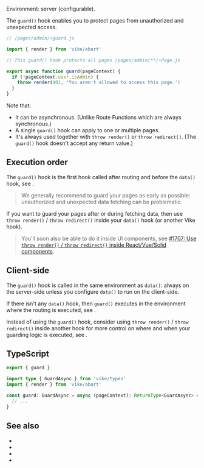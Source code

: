 
Environment: server (<Link href="#client-side">configurable</Link>).

The `guard()` hook enables you to protect pages from unauthorized and unexpected access.

```js
// /pages/admin/+guard.js

import { render } from 'vike/abort'

// This guard() hook protects all pages /pages/admin/**/+Page.js

export async function guard(pageContext) {
  if (!pageContext.user.isAdmin) {
    throw render(401, "You aren't allowed to access this page.')
  }
}
```

Note that:

- It can be asynchronous. (Unlike <Link href="/route-function">Route Functions</Link> which are always synchronous.)
- A single `guard()` hook <Link href="/config#inheritance">can apply to one or multiple pages</Link>.
- It's always used together with <Link href="/render">`throw render()`</Link> or <Link href="/redirect">`throw redirect()`</Link>. (The `guard()` hook doesn't accept any return value.)


## Execution order

The `guard()` hook is the first hook called after routing and before the <Link href="/data">`data()` hook</Link>, see <Link href="/hooks#order" />.

> We generally recommend to guard your pages as early as possible: unauthorized and unexpected data fetching can be problematic.

If you want to guard your pages after or during fetching data, then use <Link href="/render">`throw render()`</Link> / <Link href="/redirect">`throw redirect()`</Link> inside your `data()` hook (or another <Link href="/hooks">Vike hook</Link>).

> You'll soon also be able to do it inside UI components, see [#1707: Use `throw render()` / `throw redirect()` inside React/Vue/Solid components](https://github.com/vikejs/vike/issues/1707).


## Client-side

The `guard()` hook is called in the same environment as <Link href="/data">`data()`</Link>: always on the server-side unless you <Link href="/data#client-side">configure `data()` to run on the client-side</Link>.

If there isn't any `data()` hook, then `guard()` executes in the environment where the routing is executed, see <Link href="/hooks#order" />.

Instead of using the `guard()` hook, consider using `throw render()` / `throw redirect()` inside another hook for more control on where and when your guarding logic is executed, see <Link href="#execution-order" />.


## TypeScript

```ts
export { guard }

import type { GuardAsync } from 'vike/types'
import { render } from 'vike/abort'

const guard: GuardAsync = async (pageContext): ReturnType<GuardAsync> => {
  // ...
}
```


## See also

- <Link href="/auth#login-flow" />
- <Link href="/render" />
- <Link href="/redirect" />
- <Link href="/data" />
